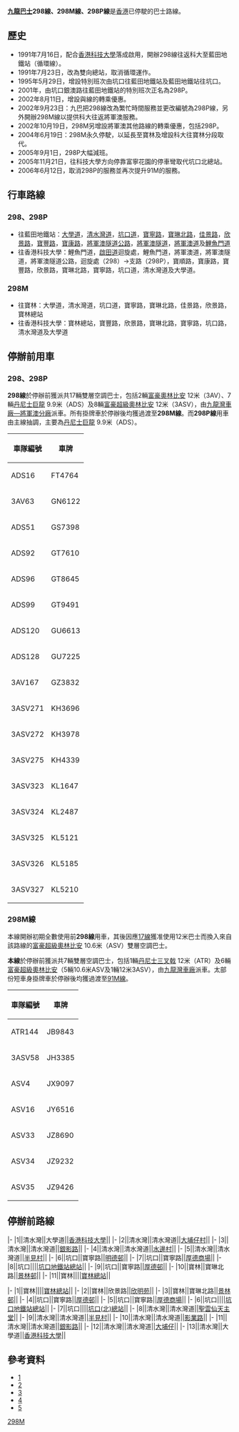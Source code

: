 {{Infobox Bus Route
| image =
| number = 九龍巴士298線
| operator = [[九龍巴士|九龍巴士]]
| garage = 九龍灣車廠
| length = 12公里
| time =  27分鐘
| start = [[香港科技大學|香港科技大學]]
| via = [[坑口_(香港)|坑口]]、[[寶林|寶林]]、[[將軍澳隧道|將軍澳隧道]]
| end = [[藍田站_(香港)|藍田地鐵站]]
| level = 0615-0000
| level1 = 0600-2330
| frequency = 4-10分鐘一班
| Other_route = 無
| vehicle =[[富豪超級奧林比安|富豪超級奧林比安]]12米
| Fare = $5.2
| Section_Fare1 = 寶寧路 $4.8
| Section_Fare2 = 寶康路 $4.8
| bgcolor = red
| fontcolor = yellow
| compete=[[新界區專線小巴11線|小巴11]]、[[新界區專線小巴12線|12]]、[[新界區專線小巴17線|17]]、[[新界區專線小巴101M線|101]]、[[九龍巴士91線|巴士91]]、[[九龍巴士91M線|91M]]、[[九龍巴士93M線|93M]]、[[新巴792M線|792]]
}}
{{Infobox Bus Route
| image =
| number = 九龍巴士298M線
| operator = [[九龍巴士|九龍巴士]]
| garage = 九龍灣車廠
| length = 6.4公里
| time =  20分鐘
| start = [[香港科技大學|香港科技大學]]
| via = [[坑口_(香港)|坑口]]
| end = [[寶林|寶林]]
| level = 0625-0000
| level1 = 0600-2340
| frequency = 8-12分鐘一班
| Other_route = 無
| vehicle =[[富豪超級奧林比安|富豪超級奧林比安]]10.6米/12米
| Fare = $4.2
| Section_Fare1 = 無
| Section_Fare2 = 無
| bgcolor = red
| fontcolor = yellow
| compete=[[新界區專線小巴11線|小巴11系]]、[[新界區專線小巴12線|12]]、[[新界區專線小巴101M線|101M]]、[[九龍巴士91M線|巴士91M]]、[[新巴792M線|792M]]
}}

'''[[九龍巴士|九龍巴士]]298線、298M線、298P線'''是[[香港|香港]]已停駛的巴士路線。

==歷史==
*1991年7月16日，配合[[香港科技大學|香港科技大學]]落成啟用，開辦298線往返科大至藍田地鐵站（循環線）。
*1991年7月23日，改為雙向總站，取消循環運作。
*1995年5月29日，增設特別班次由坑口往藍田地鐵站及藍田地鐵站往坑口。
*2001年，由坑口銀澳路往藍田地鐵站的特別班次正名為298P。
*2002年8月11日，增設與{{KMB|296M}}線的轉乘優惠。
*2002年9月23日：九巴把298線改為繁忙時間服務並更改編號為298P線，另外開辦298M線以提供科大往返將軍澳服務。
*2002年10月19日，298M另增設將軍澳其他路線的轉乘優惠，包括298P。
*2004年6月19日：298M永久停駛，以{{KMB|91M}}延長至寶林及增設科大往寶林分段取代。
*2005年9月1日，298P大幅減班。
*2005年11月21日，往科技大學方向停靠富寧花園的停車彎取代坑口北總站。
*2006年6月12日，取消298P的服務並再次提升91M的服務。

==行車路線==

=== '''298、298P''' ===
*往藍田地鐵站：[[大學道|大學道]]，[[清水灣道|清水灣道]]，[[坑口道|坑口道]]，[[寶寧路|寶寧路]]，[[寶琳北路|寶琳北路]]，[[佳景路|佳景路]]，[[欣景路|欣景路]]，[[寶豐路|寶豐路]]，[[寶康路|寶康路]]，[[將軍澳隧道公路|將軍澳隧道公路]]，[[將軍澳隧道|將軍澳隧道]]，[[將軍澳道|將軍澳道]]及[[鯉魚門道|鯉魚門道]]
*往香港科技大學：鯉魚門道，[[啟田道|啟田道]]迴旋處，鯉魚門道，將軍澳道，將軍澳隧道，將軍澳隧道公路，迴旋處（298）→支路（298P），寶順路，寶康路，寶豐路，欣景路，寶琳北路，寶寧路，坑口道，清水灣道及大學道。

=== '''298M''' ===
*往寶林：大學道，清水灣道，坑口道，寶寧路，寶琳北路，佳景路，欣景路，寶林總站
*往香港科技大學：寶林總站，寶豐路，欣景路，寶琳北路，寶寧路，坑口路，清水灣道及大學道

== 停辦前用車 ==

=== 298、298P ===
'''298線'''於停辦前獲派共17輛雙層空調巴士，包括2輛[[富豪奧林比安|富豪奧林比安]] 12米（3AV）、7輛[[丹尼士巨龍|丹尼士巨龍]] 9.9米（ADS）及8輛[[富豪超級奧林比安|富豪超級奧林比安]] 12米（3ASV），由[[九巴九龍灣車廠#將軍澳車廠|九龍灣車廠—將軍澳分廠]]派車。所有掛牌車於停辦後均獲過渡至'''298M線'''。而'''298P線'''用車由主線抽調，主要為[[丹尼士巨龍|丹尼士巨龍]] 9.9米（ADS）。
{| class="wikitable mw-collapsible mw-collapsed" style="text-align:center"
!車隊編號
!車牌
|-
|ADS16
|FT4764
|-
|3AV63
|GN6122
|-
|ADS51
|GS7398
|-
|ADS92
|GT7610
|-
|ADS96
|GT8645
|-
|ADS99
|GT9491
|-
|ADS120
|GU6613
|-
|ADS128
|GU7225
|-
|3AV167
|GZ3832
|-
|3ASV271
|KH3696
|-
|3ASV272
|KH3978
|-
|3ASV275
|KH4339
|-
|3ASV323
|KL1647
|-
|3ASV324
|KL2487
|-
|3ASV325
|KL5121
|-
|3ASV326
|KL5185
|-
|3ASV327
|KL5210
|}

=== 298M線 ===
本線開辦初期全數使用前'''298線'''用車，其後因應[[九龍巴士17線|17線]]獲准使用12米巴士而換入來自該路線的[[富豪超級奧林比安|富豪超級奧林比安]] 10.6米（ASV）雙層空調巴士。

'''本線'''於停辦前獲派共7輛雙層空調巴士，包括1輛[[丹尼士三叉戟三型|丹尼士三叉戟]] 12米（ATR）及6輛[[富豪超級奧林比安|富豪超級奧林比安]]（5輛10.6米ASV及1輛12米3ASV），由[[九巴九龍灣車廠|九龍灣車廠]]派車。太部份短車身掛牌車於停辦後均獲過渡至[[九龍巴士91M線|91M線]]。
{| class="wikitable mw-collapsible mw-collapsed" style="text-align:center"
!車隊編號
!車牌
|-
|ATR144
|JB9843
|-
|3ASV58
|JH3385
|-
|ASV4
|JX9097
|-
|ASV16
|JY6516
|-
|ASV33
|JZ8690
|-
|ASV34
|JZ9232
|-
|ASV35
|JZ9426
|}

== 停辦前路線 ==
{{RoutemapH
| type = 1
| title-bgcolor = #CCCCCC
| title-namecolor = black
| routedata = [[九龍巴士|九龍巴士]]298M線　[[香港科技大學|香港科技大學]]→[[寶林巴士總站|寶林]]
| list-bgcolor = black
| list-namecolor = white
}}
|-   
|1||清水灣||大學道||[[香港科技大學|香港科技大學]]||
|-
|2||清水灣||清水灣道||[[大埔仔|大埔仔村]]||
|-
|3||清水灣||清水灣道||[[銀影路|銀影路]]||
|-
|4||清水灣||清水灣道||[[水邊村|水邊村]]||
|-
|5||清水灣||清水灣道||[[半見村|半見村]]||
|-
|6||坑口||寶寧路||[[明德邨|明德邨]]||
|-
|7||坑口||寶寧路||[[厚德商場|厚德商場]]||
|-
|8||坑口||||[[坑口站公共運輸交匯處|坑口地鐵站總站]]||
|-
|9||坑口||寶寧路||[[厚德邨|厚德邨]]||
|-
|10||寶林||寶琳北路||[[景林邨|景林邨]]||
|-
|11||寶林||||[[寶林巴士總站|寶林總站]]||
{{RoutemapF}}

{{RoutemapH
| type = 1
| title-bgcolor = #CCCCCC
| title-namecolor = black
| routedata = [[九龍巴士|九龍巴士]]298M線　[[寶林巴士總站|寶林]]→[[香港科技大學|香港科技大學]]
| list-bgcolor = black
| list-namecolor = white
}}
|- 
|1||寶林||||[[寶林巴士總站|寶林總站]]||
|-
|2||寶林||欣景路||[[欣明苑|欣明苑]]||
|-
|3||寶林||寶琳北路||[[景林邨|景林邨]]||
|-
|4||坑口||寶寧路||[[厚德邨|厚德邨]]||
|-
|5||坑口||寶寧路||[[厚德商場|厚德商場]]||
|-
|6||坑口||||[[坑口站公共運輸交匯處|坑口地鐵站總站]]||
|-
|7||坑口||||[[坑口（北）巴士總站|坑口(北)總站]]||
|-
|8||清水灣||清水灣道||[[聖雲仙天主堂|聖雲仙天主堂]]||
|-
|9||清水灣||清水灣道||[[半見村|半見村]]||
|-
|10||清水灣||清水灣道||[[影業路|影業路]]||
|-
|11||清水灣||清水灣道||[[銀影路|銀影路]]||
|-
|12||清水灣||清水灣道||[[大埔仔|大埔仔]]||
|-
|13||清水灣||大學道||[[香港科技大學|香港科技大學]]||
{{RoutemapF}}

==參考資料==
*[https://web.archive.org/web/20080528160501/http://www.how.hk/york/298.html]
*[http://www.i-busnet.com/history/busroutes/kmb/kmbr298.html] {{Wayback|url=http://www.i-busnet.com/history/busroutes/kmb/kmbr298.html |date=20210512105112 }}
*[https://web.archive.org/web/20210609081256/http://www.681busterminal.com/298.html]
*[https://web.archive.org/web/20071221041544/http://www.how.hk/york/298m.html]
*[http://www.i-busnet.com/history/busroutes/kmb/kmbr298m.html] {{Wayback|url=http://www.i-busnet.com/history/busroutes/kmb/kmbr298m.html |date=20200805045833 }}
[[Category:已取消九龍巴士路線|298M]]